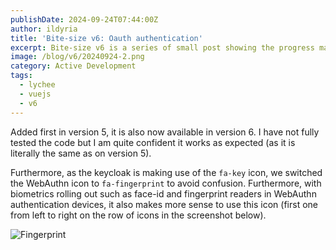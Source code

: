```yaml
---
publishDate: 2024-09-24T07:44:00Z
author: ildyria
title: 'Bite-size v6: Oauth authentication'
excerpt: Bite-size v6 is a series of small post showing the progress made on the development of the future version of Lychee.
image: /blog/v6/20240924-2.png
category: Active Development
tags:
  - lychee
  - vuejs
  - v6
---
```

Added first in version 5, it is also now available in version 6. I have not fully tested the code
but I am quite confident it works as expected (as it is literally the same as on version 5).

Furthermore, as the keycloak is making use of the `fa-key` icon, we switched the WebAuthn icon to 
`fa-fingerprint` to avoid confusion. Furthermore, with biometrics rolling out such as face-id and
fingerprint readers in WebAuthn authentication devices, it also makes more sense to use this icon
(first one from left to right on the row of icons in the screenshot below).

![Fingerprint](/blog/v6/20240924-3.png)
